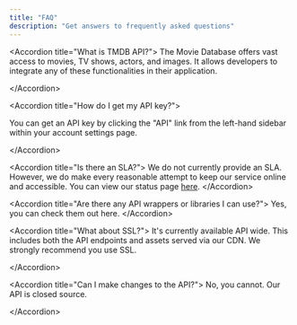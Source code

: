```yaml
---
title: "FAQ"
description: "Get answers to frequently asked questions"
---
```


\<Accordion title="What is TMDB API?">
&#x20;  The Movie Database offers vast access to movies, TV shows, actors, and images. It allows developers to integrate any of these functionalities in their application.

\</Accordion>

\<Accordion title="How do I get my API key?">
&#x20;

You can get an API key by clicking the "API" link from the left-hand sidebar within your account settings page.


\</Accordion>

\<Accordion title="Is there an SLA?">
&#x20; We do not currently provide an SLA. However, we do make every reasonable attempt to keep our service online and accessible. You can view our status page [here](https://status.themoviedb.org/).
\</Accordion>

\<Accordion title="Are there any API wrappers or libraries I can use?">
Yes, you can check them out here.
\</Accordion>

\<Accordion title="What about SSL?">
It's currently available API wide. This includes both the API endpoints and assets served via our CDN. We strongly recommend you use SSL.

\</Accordion>

\<Accordion title="Can I make changes to the API?">
No, you cannot. Our API is closed source.

\</Accordion>

###

###

###

### &#xA;